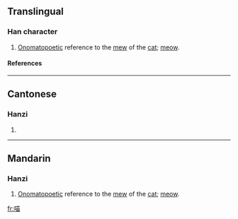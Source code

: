 ==Translingual==
===Han character===
{{Han char|rn=30|rad=口|as=09|sn=12|four=6406<sub>0</sub>|canj=口廿田 (RTW)}}
# [[onomatopoetic|Onomatopoetic]] reference to the [[mew]] of the [[cat]]; [[meow]].
====References====
{{Han ref|kx=0201.121|dkj=04024|hdz=10637.060|uh=55B5|ud=21941|bh=D870|bd=55408}}
----
==Cantonese==
===Hanzi===
{{yue-hanzi|jyut=|y=miu1}}
# {{defn|Cantonese}}
----
==Mandarin==
===Hanzi===
{{cmn-hanzi|pin=[[miāo]] ([[miao1]])|wg=miao<sup>1</sup>}}
# [[onomatopoetic|Onomatopoetic]] reference to the [[mew]] of the [[cat]]; [[meow]].

[[fr:喵]]